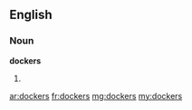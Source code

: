 ==English==
===Noun===
'''dockers'''
# {{plural of|[[docker]]}}

[[ar:dockers]]
[[fr:dockers]]
[[mg:dockers]]
[[my:dockers]]